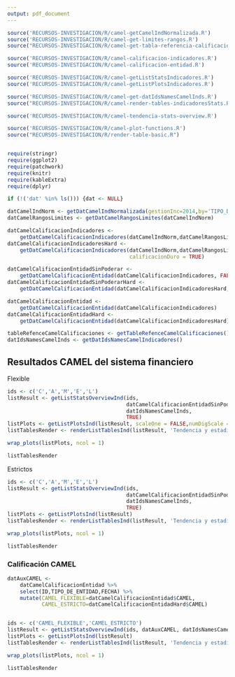 ```yaml
---
output: pdf_document
---
```


```r
source('RECURSOS-INVESTIGACION/R/camel-getCamelIndNormalizada.R')
source('RECURSOS-INVESTIGACION/R/camel-get-limites-rangos.R')
source("RECURSOS-INVESTIGACION/R/camel-get-tabla-referencia-calificaciones.R")

source('RECURSOS-INVESTIGACION/R/camel-calificacion-indicadores.R')
source('RECURSOS-INVESTIGACION/R/camel-calificacion-entidad.R')

source('RECURSOS-INVESTIGACION/R/camel-getListStatsIndicadores.R')
source('RECURSOS-INVESTIGACION/R/camel-getListPlotsIndicadores.R')

source('RECURSOS-INVESTIGACION/R/camel-get-datIdsNamesCamelInds.R')
source("RECURSOS-INVESTIGACION/R/camel-render-tables-indicadoresStats.R")

source('RECURSOS-INVESTIGACION/R/camel-tendencia-stats-overview.R')

source('RECURSOS-INVESTIGACION/R/camel-plot-functions.R')
source("RECURSOS-INVESTIGACION/R/render-table-basic.R")


require(stringr)
require(ggplot2)
require(patchwork)
require(knitr)
require(kableExtra)
require(dplyr)

if (!('dat' %in% ls())) {dat <- NULL}

datCamelIndNorm <- getDatCamelIndNormalizada(gestionInc=2014,by='TIPO_DE_ENTIDAD',dat=dat)
datCamelRangosLimites <- getDatCamelRangosLimites(datCamelIndNorm)

datCamelCalificacionIndicadores <- 
    getDatCamelCalificacionIndicadores(datCamelIndNorm,datCamelRangosLimites)
datCamelCalificacionIndicadoresHard <- 
    getDatCamelCalificacionIndicadores(datCamelIndNorm,datCamelRangosLimites,
                                       calificacionDuro = TRUE)

datCamelCalificacionEntidadSinPoderar <- 
    getDatCamelCalificacionEntidad(datCamelCalificacionIndicadores, FALSE)
datCamelCalificacionEntidadSinPoderarHard <- 
    getDatCamelCalificacionEntidad(datCamelCalificacionIndicadoresHard, FALSE)

datCamelCalificacionEntidad <- 
    getDatCamelCalificacionEntidad(datCamelCalificacionIndicadores)
datCamelCalificacionEntidadHard <- 
    getDatCamelCalificacionEntidad(datCamelCalificacionIndicadoresHard)

tableRefenceCamelCalificaciones <- getTableRefenceCamelCalificaciones()
datIdsNamesCamelInds <- getDatIdsNamesCamelIndicadores()

```

## Resultados CAMEL del sistema financiero

Flexible

```r
ids <- c('C','A','M','E','L')
listResult <- getListStatsOverviewInd(ids, 
                                      datCamelCalificacionEntidadSinPoderar, 
                                      datIdsNamesCamelInds,
                                      TRUE)
listPlots <- getListPlotsInd(listResult, scaleOne = FALSE,numDigScale = 0.01)
listTablesRender <- renderListTablesInd(listResult, 'Tendencia y estadisticas C-A-M-E-L', 6)
```


```r
wrap_plots(listPlots, ncol = 1)
```

```r
listTablesRender
```

Estrictos

```r
ids <- c('C','A','M','E','L')
listResult <- getListStatsOverviewInd(ids, 
                                      datCamelCalificacionEntidadSinPoderarHard, 
                                      datIdsNamesCamelInds,
                                      TRUE)
listPlots <- getListPlotsInd(listResult)
listTablesRender <- renderListTablesInd(listResult, 'Tendencia y estadisticas C-A-M-E-L', 6)
```


```r
wrap_plots(listPlots, ncol = 1)
```

```r
listTablesRender
```


\newpage
### Calificación CAMEL

```r
datAuxCAMEL <- 
    datCamelCalificacionEntidad %>% 
    select(ID,TIPO_DE_ENTIDAD,FECHA) %>% 
    mutate(CAMEL_FLEXIBLE=datCamelCalificacionEntidad$CAMEL,
           CAMEL_ESTRICTO=datCamelCalificacionEntidadHard$CAMEL)



```


```r
ids <- c('CAMEL_FLEXIBLE','CAMEL_ESTRICTO')
listResult <- getListStatsOverviewInd(ids, datAuxCAMEL, datIdsNamesCamelInds,TRUE)
listPlots <- getListPlotsInd(listResult)
listTablesRender <- renderListTablesInd(listResult, 'Tendencia y estadisticas CAMEL', 6)
```

```r
wrap_plots(listPlots, ncol = 1)
```

```r
listTablesRender
```



